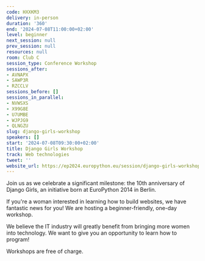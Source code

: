 ```yaml
---
code: HXXKM3
delivery: in-person
duration: '360'
end: '2024-07-08T11:00:00+02:00'
level: beginner
next_session: null
prev_session: null
resources: null
room: Club C
session_type: Conference Workshop
sessions_after:
- AVNAPX
- SAWP3R
- RZCCLV
sessions_before: []
sessions_in_parallel:
- NVWSXS
- X99G8E
- U7UMBE
- WJPJG9
- QLNGZU
slug: django-girls-workshop
speakers: []
start: '2024-07-08T09:30:00+02:00'
title: Django Girls Workshop
track: Web technologies
tweet: ''
website_url: https://ep2024.europython.eu/session/django-girls-workshop
---
```


Join us as we celebrate a significant milestone: the 10th anniversary of Django Girls, an initiative born at EuroPython 2014 in Berlin.

If you're a woman interested in learning how to build websites, we have fantastic news for you! We are hosting a beginner-friendly, one-day workshop.

We believe the IT industry will greatly benefit from bringing more women into technology. We want to give you an opportunity to learn how to program!

Workshops are free of charge.
